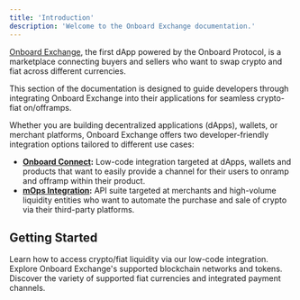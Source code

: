 ```yaml
---
title: 'Introduction'
description: 'Welcome to the Onboard Exchange documentation.'
---
```


[Onboard Exchange](https://app.onboard.xyz), the first dApp powered by the Onboard Protocol, is a marketplace connecting buyers and sellers who want to swap crypto and fiat across different currencies.

This section of the documentation is designed to guide developers through integrating Onboard Exchange into their applications for seamless crypto-fiat on/offramps.

Whether you are building decentralized applications (dApps), wallets, or merchant platforms, Onboard Exchange offers two developer-friendly integration options tailored to different use cases:

- **[Onboard Connect](/onboard-exchange/connect):** Low-code integration targeted at dApps, wallets and products that want to easily provide a channel for their users to onramp and offramp within their product.
- **[mOps Integration](/onboard-exchange/merchant-integration):** API suite targeted at merchants and high-volume liquidity entities who want to automate the purchase and sale of crypto via their third-party platforms.

## Getting Started

<CardGroup cols={2}>
  <Card
    title="Onboard Connect"
    icon="lightbulb"
    iconType="duotone"
    href="/onboard-exchange/connect"
  >
    Learn how to access crypto/fiat liquidity via our low-code integration.
  </Card>
  <Card
    title="Supported Networks"
    icon="screwdriver-wrench"
    iconType="duotone"
    href="/onboard-exchange/supported-networks-tokens"
  >
    Explore Onboard Exchange's supported blockchain networks and tokens.
  </Card>
  <Card
    title="Supported Currencies"
    icon="screwdriver-wrench"
    iconType="duotone"
    href="/onboard-exchange/supported-currencies-payment-channels"
  >
    Discover the variety of supported fiat currencies and integrated payment channels.
  </Card>
</CardGroup>